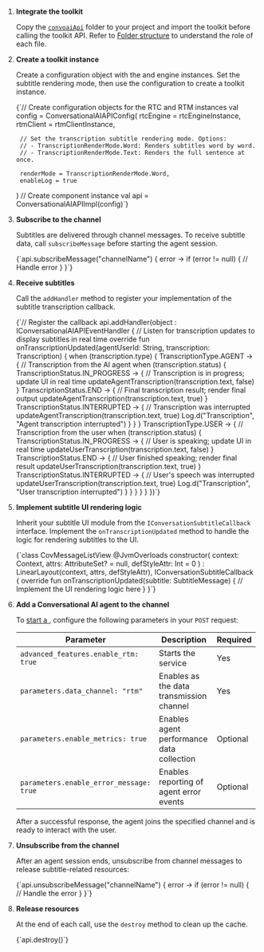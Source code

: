 
1. **Integrate the toolkit**

    Copy the [`convoaiApi`](https://github.com/AgoraIO-Community/Conversational-AI-Demo/tree/main/Android/scenes/convoai/src/main/java/io/agora/scene/convoai/convoaiApi) folder to your project and import the toolkit before calling the toolkit API. Refer to [Folder structure](#folder-structure) to understand the role of each file.

1. **Create a toolkit instance**

    Create a configuration object with the <Vg k="VSDK"/> and <Vg k="SIG" /> engine instances. Set the subtitle rendering mode, then use the configuration to create a toolkit instance.

    <CodeBlock language="kotlin" showLineNumbers>
    {`// Create configuration objects for the RTC and RTM instances
    val config = ConversationalAIAPIConfig(
        rtcEngine = rtcEngineInstance,
        rtmClient = rtmClientInstance,

        // Set the transcription subtitle rendering mode. Options:
        // - TranscriptionRenderMode.Word: Renders subtitles word by word.
        // - TranscriptionRenderMode.Text: Renders the full sentence at once.
        
        renderMode = TranscriptionRenderMode.Word,
        enableLog = true
    )
    // Create component instance
    val api = ConversationalAIAPIImpl(config)`}
    </CodeBlock>

1. **Subscribe to the channel**

    Subtitles are delivered through <Vg k="SIG" /> channel messages. To receive subtitle data, call `subscribeMessage` before starting the agent session.
    
    <CodeBlock language="kotlin" showLineNumbers>
    {`api.subscribeMessage("channelName") { error ->
        if (error != null) {
            // Handle error
        }
    }`}
    </CodeBlock>

1. **Receive subtitles**

    Call the `addHandler` method to register your implementation of the subtitle transcription callback.

    <CodeBlock language="kotlin" showLineNumbers>
    {`// Register the callback
    api.addHandler(object : IConversationalAIAPIEventHandler {
        // Listen for transcription updates to display subtitles in real time
        override fun onTranscriptionUpdated(agentUserId: String, transcription: Transcription) {
            when (transcription.type) {
                TranscriptionType.AGENT -> {
                    // Transcription from the AI agent
                    when (transcription.status) {
                        TranscriptionStatus.IN_PROGRESS -> {
                            // Transcription is in progress; update UI in real time
                            updateAgentTranscription(transcription.text, false)
                        }
                        TranscriptionStatus.END -> {
                            // Final transcription result; render final output
                            updateAgentTranscription(transcription.text, true)
                        }
                        TranscriptionStatus.INTERRUPTED -> {
                            // Transcription was interrupted
                            updateAgentTranscription(transcription.text, true)
                            Log.d("Transcription", "Agent transcription interrupted")
                        }
                    }
                }
                TranscriptionType.USER -> {
                    // Transcription from the user
                    when (transcription.status) {
                        TranscriptionStatus.IN_PROGRESS -> {
                            // User is speaking; update UI in real time
                            updateUserTranscription(transcription.text, false)
                        }
                        TranscriptionStatus.END -> {
                            // User finished speaking; render final result
                            updateUserTranscription(transcription.text, true)
                        }
                        TranscriptionStatus.INTERRUPTED -> {
                            // User's speech was interrupted
                            updateUserTranscription(transcription.text, true)
                            Log.d("Transcription", "User transcription interrupted")
                        }
                    }
                }
            }
        }
    })`}
    </CodeBlock>

1. **Implement subtitle UI rendering logic**

    Inherit your subtitle UI module from the `IConversationSubtitleCallback` interface. Implement the `onTranscriptionUpdated` method to handle the logic for rendering subtitles to the UI.

    <CodeBlock language="kotlin" showLineNumbers>
    {`class CovMessageListView @JvmOverloads constructor(
        context: Context,
        attrs: AttributeSet? = null,
        defStyleAttr: Int = 0
    ) : LinearLayout(context, attrs, defStyleAttr), IConversationSubtitleCallback {
        override fun onTranscriptionUpdated(subtitle: SubtitleMessage) {
            // Implement the UI rendering logic here
        }
    }`}
    </CodeBlock>



1. **Add a Conversational AI agent to the channel**

    To [start a <Vpd k="AGENT" />](/conversational-ai/rest-api/join), configure the following parameters in your `POST` request:

    | Parameter       | Description   | Required |
    | ----------------| ------------- | -------- |
    | `advanced_features.enable_rtm: true`    | Starts the <Vg k="SIG" /> service | Yes  |
    | `parameters.data_channel: "rtm"`  | Enables <Vg k="SIG" /> as the data transmission channel | Yes |
    | `parameters.enable_metrics: true`  | Enables agent performance data collection    | Optional |
    | `parameters.enable_error_message: true` | Enables reporting of agent error events  | Optional |

    After a successful response, the agent joins the specified <Vg k="VSDK"/> channel and is ready to interact with the user.


1. **Unsubscribe from the channel**

    After an agent session ends, unsubscribe from channel messages to release subtitle-related resources:

    <CodeBlock language="kotlin" >
    {`api.unsubscribeMessage("channelName") { error ->
        if (error != null) {
            // Handle the error
        }
    }`}
    </CodeBlock>

1. **Release resources**

    At the end of each call, use the `destroy` method to clean up the cache.

    <CodeBlock language="kotlin" >
    {`api.destroy()`}
    </CodeBlock>

